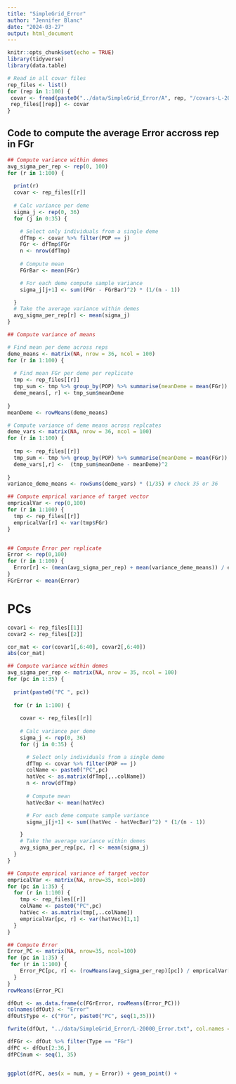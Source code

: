 ```yaml
---
title: "SimpleGrid_Error"
author: "Jennifer Blanc"
date: "2024-03-27"
output: html_document
---
```


```r
knitr::opts_chunk$set(echo = TRUE)
library(tidyverse)
library(data.table)
```


```r
# Read in all covar files
rep_files <- list()
for (rep in 1:100) {
 covar <- fread(paste0("../data/SimpleGrid_Error/A", rep, "/covars-L-20000.txt")) 
 rep_files[[rep]] <- covar
}
```

## Code to compute the average Error accross rep in FGr

```r
## Compute variance within demes 
avg_sigma_per_rep <- rep(0, 100)
for (r in 1:100) {
  
  print(r)
  covar <- rep_files[[r]]  
  
  # Calc variance per deme
  sigma_j <- rep(0, 36)
  for (j in 0:35) {

    # Select only individuals from a single deme
    dfTmp <- covar %>% filter(POP == j)
    FGr <- dfTmp$FGr
    n <- nrow(dfTmp)
  
    # Compute mean
    FGrBar <- mean(FGr)

    # For each deme compute sample variance
    sigma_j[j+1] <- sum((FGr - FGrBar)^2) * (1/(n - 1))

  }
  # Take the average variance within demes
  avg_sigma_per_rep[r] <- mean(sigma_j)
}  

## Compute variance of means

# Find mean per deme across reps
deme_means <- matrix(NA, nrow = 36, ncol = 100)
for (r in 1:100) {
  
  # Find mean FGr per deme per replicate
  tmp <- rep_files[[r]]
  tmp_sum <- tmp %>% group_by(POP) %>% summarise(meanDeme = mean(FGr)) 
  deme_means[, r] <- tmp_sum$meanDeme
  
}
meanDeme <- rowMeans(deme_means)

# Compute variance of deme means across replcates
deme_vars <- matrix(NA, nrow = 36, ncol = 100)
for (r in 1:100) {
  
  tmp <- rep_files[[r]]
  tmp_sum <- tmp %>% group_by(POP) %>% summarise(meanDeme = mean(FGr)) 
  deme_vars[,r] <-  (tmp_sum$meanDeme - meanDeme)^2
  
}
variance_deme_means <- rowSums(deme_vars) * (1/35) # check 35 or 36

## Compute emprical variance of target vector
empricalVar <- rep(0,100)
for (r in 1:100) {
  tmp <- rep_files[[r]]
  empricalVar[r] <- var(tmp$FGr)
}


## Compute Error per replicate
Error <- rep(0,100)
for (r in 1:100) {
  Error[r] <- (mean(avg_sigma_per_rep) + mean(variance_deme_means)) / empricalVar[r]
}
FGrError <- mean(Error)
```

# PCs 

```r
covar1 <- rep_files[[1]]
covar2 <- rep_files[[2]]

cor_mat <- cor(covar1[,6:40], covar2[,6:40])
abs(cor_mat)

```


```r
## Compute variance within demes 
avg_sigma_per_rep <- matrix(NA, nrow = 35, ncol = 100)
for (pc in 1:35) {
  
  print(paste0("PC ", pc))
  
  for (r in 1:100) {
  
    covar <- rep_files[[r]]  
  
    # Calc variance per deme
    sigma_j <- rep(0, 36)
    for (j in 0:35) {

      # Select only individuals from a single deme
      dfTmp <- covar %>% filter(POP == j)
      colName <- paste0("PC",pc)
      hatVec <- as.matrix(dfTmp[,..colName])
      n <- nrow(dfTmp)
  
      # Compute mean
      hatVecBar <- mean(hatVec)

      # For each deme compute sample variance
      sigma_j[j+1] <- sum((hatVec - hatVecBar)^2) * (1/(n - 1))

    }
    # Take the average variance within demes
    avg_sigma_per_rep[pc, r] <- mean(sigma_j)
  }
}  
```

```r
## Compute emprical variance of target vector
empricalVar <- matrix(NA, nrow=35, ncol=100) 
for (pc in 1:35) {
  for (r in 1:100) {
    tmp <- rep_files[[r]]
    colName <- paste0("PC",pc)
    hatVec <- as.matrix(tmp[,..colName])
    empricalVar[pc, r] <- var(hatVec)[1,1]
  }
}

## Compute Error 
Error_PC <- matrix(NA, nrow=35, ncol=100) 
for (pc in 1:35) {
 for (r in 1:100) {
    Error_PC[pc, r] <- (rowMeans(avg_sigma_per_rep)[pc]) / empricalVar[r]
  }
}
rowMeans(Error_PC)
```

```r
dfOut <- as.data.frame(c(FGrError, rowMeans(Error_PC)))
colnames(dfOut) <- "Error"
dfOut$Type <- c("FGr", paste0("PC", seq(1,35)))

fwrite(dfOut, "../data/SimpleGrid_Error/L-20000_Error.txt", col.names = T, row.names = F, quote = F)
```

```r
dfFGr <- dfOut %>% filter(Type == "FGr")
dfPC <- dfOut[2:36,]
dfPC$num <- seq(1, 35)


ggplot(dfPC, aes(x = num, y = Error)) + geom_point() + 
```


